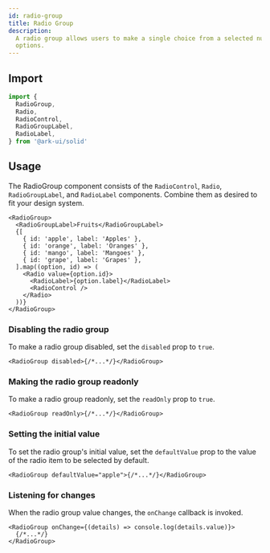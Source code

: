 ```yaml
---
id: radio-group
title: Radio Group
description:
  A radio group allows users to make a single choice from a selected number of
  options.
---
```



<Playground />

## Import

```ts
import {
  RadioGroup,
  Radio,
  RadioControl,
  RadioGroupLabel,
  RadioLabel,
} from '@ark-ui/solid'
```

## Usage

The RadioGroup component consists of the `RadioControl`, `Radio`,
`RadioGroupLabel`, and `RadioLabel` components. Combine them as desired to fit
your design system.

```tsx
<RadioGroup>
  <RadioGroupLabel>Fruits</RadioGroupLabel>
  {[
    { id: 'apple', label: 'Apples' },
    { id: 'orange', label: 'Oranges' },
    { id: 'mango', label: 'Mangoes' },
    { id: 'grape', label: 'Grapes' },
  ].map((option, id) => (
    <Radio value={option.id}>
      <RadioLabel>{option.label}</RadioLabel>
      <RadioControl />
    </Radio>
  ))}
</RadioGroup>
```

### Disabling the radio group

To make a radio group disabled, set the `disabled` prop to `true`.

```tsx
<RadioGroup disabled>{/*...*/}</RadioGroup>
```

### Making the radio group readonly

To make a radio group readonly, set the `readOnly` prop to `true`.

```tsx
<RadioGroup readOnly>{/*...*/}</RadioGroup>
```

### Setting the initial value

To set the radio group's initial value, set the `defaultValue` prop to the value
of the radio item to be selected by default.

```tsx
<RadioGroup defaultValue="apple">{/*...*/}</RadioGroup>
```

### Listening for changes

When the radio group value changes, the `onChange` callback is invoked.

```tsx
<RadioGroup onChange={(details) => console.log(details.value)}>
  {/*...*/}
</RadioGroup>
```
